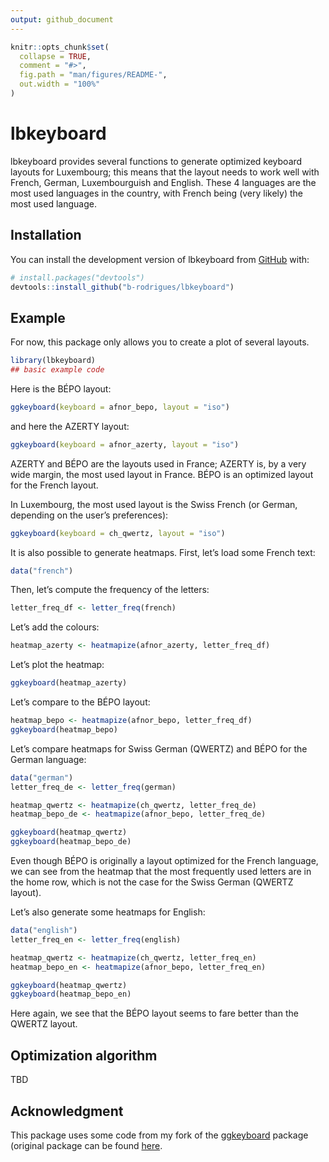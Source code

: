 ```yaml
---
output: github_document
---
```


<!-- README.md is generated from README.Rmd. Please edit that file -->

```r
knitr::opts_chunk$set(
  collapse = TRUE,
  comment = "#>",
  fig.path = "man/figures/README-",
  out.width = "100%"
)
```

# lbkeyboard

<!-- badges: start -->
<!-- badges: end -->

lbkeyboard provides several functions to generate optimized keyboard layouts for Luxembourg; this means that the layout
needs to work well with French, German, Luxembourguish and English. These 4 languages are the most used languages in the
country, with French being (very likely) the most used language.

## Installation

You can install the development version of lbkeyboard from [GitHub](https://github.com/) with:

``` r
# install.packages("devtools")
devtools::install_github("b-rodrigues/lbkeyboard")
```

## Example

For now, this package only allows you to create a plot of several layouts.

```r
library(lbkeyboard)
## basic example code
```

Here is the BÉPO layout:

```r
ggkeyboard(keyboard = afnor_bepo, layout = "iso")
```

and here the AZERTY layout:

```r
ggkeyboard(keyboard = afnor_azerty, layout = "iso")
```

AZERTY and BÉPO are the layouts used in France; AZERTY is, by a very wide margin, the most used layout in France.
BÉPO is an optimized layout for the French layout.

In Luxembourg, the most used layout is the Swiss French (or German, depending on the user's preferences):

```r
ggkeyboard(keyboard = ch_qwertz, layout = "iso")
```

It is also possible to generate heatmaps. First, let's load some French text:

```r
data("french")
```

Then, let's compute the frequency of the letters:

```r
letter_freq_df <- letter_freq(french)
```

Let's add the colours:

```r
heatmap_azerty <- heatmapize(afnor_azerty, letter_freq_df)
```

Let's plot the heatmap:

```r
ggkeyboard(heatmap_azerty)
```

Let's compare to the BÉPO layout:


```r
heatmap_bepo <- heatmapize(afnor_bepo, letter_freq_df)
ggkeyboard(heatmap_bepo)
```

Let's compare heatmaps for Swiss German (QWERTZ) and BÉPO for the German language:

```r
data("german")
letter_freq_de <- letter_freq(german)

heatmap_qwertz <- heatmapize(ch_qwertz, letter_freq_de)
heatmap_bepo_de <- heatmapize(afnor_bepo, letter_freq_de)

ggkeyboard(heatmap_qwertz)
ggkeyboard(heatmap_bepo_de)
```

Even though BÉPO is originally a layout optimized for the French language, we can see from the heatmap that the 
most frequently used letters are in the home row, which is not the case for the Swiss German (QWERTZ layout).

Let's also generate some heatmaps for English:


```r
data("english")
letter_freq_en <- letter_freq(english)

heatmap_qwertz <- heatmapize(ch_qwertz, letter_freq_en)
heatmap_bepo_en <- heatmapize(afnor_bepo, letter_freq_en)

ggkeyboard(heatmap_qwertz)
ggkeyboard(heatmap_bepo_en)
```

Here again, we see that the BÉPO layout seems to fare better than the QWERTZ layout.




## Optimization algorithm
TBD

## Acknowledgment

This package uses some code from my fork of the [ggkeyboard](https://github.com/b-rodrigues/ggkeyboard) package 
(original package can be found [here](https://github.com/sharlagelfand/ggkeyboard).
